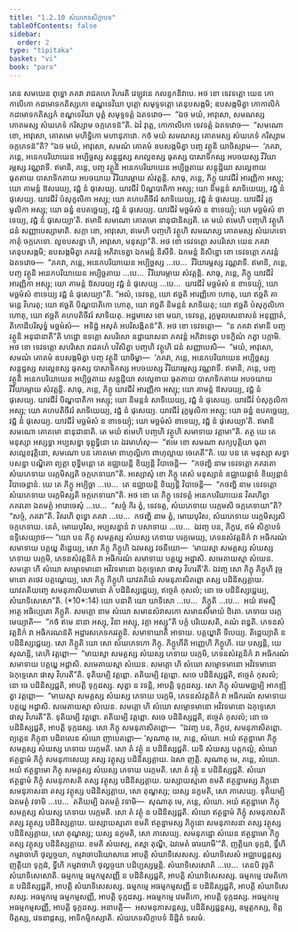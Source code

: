 ```yaml
---
title: "1.2.10 សំឃភេទសិក្ខាបទ"
tableOfContents: false
sidebar:
  order: 2
type: "tipitaka"
basket: "vi"
book: "para"
---
```



<DynamicBreadcrumb />

<Division number="409" book="para">

<Paragraph number="1673" book="para">
តេន សមយេន ពុទ្ធោ ភគវា រាជគហេ វិហរតិ វេឡុវនេ កលន្ទកនិវាបេ. អថ ខោ ទេវទត្តោ យេន កោកាលិកោ កដមោទកតិស្សកោ ខណ្ឌទេវិយា បុត្តោ សមុទ្ទទត្តោ តេនុបសង្កមិ; ឧបសង្កមិត្វា កោកាលិកំ កដមោទកតិស្សកំ ខណ្ឌទេវិយា បុត្តំ សមុទ្ទទត្តំ ឯតទវោច—  “ឯថ មយំ, អាវុសោ, សមណស្ស គោតមស្ស សំឃភេទំ ករិស្សាម ចក្កភេទន៑”តិ. ឯវំ វុត្តេ, កោកាលិកោ ទេវទត្តំ ឯតទវោច—  “សមណោ ខោ, អាវុសោ, គោតមោ មហិទ្ធិកោ មហានុភាវោ. កថំ មយំ សមណស្ស គោតមស្ស សំឃភេទំ ករិស្សាម ចក្កភេទន៑”តិ? “ឯថ មយំ, អាវុសោ, សមណំ គោតមំ ឧបសង្កមិត្វា បញ្ច វត្ថូនិ យាចិស្សាម—  ‘ភគវា, ភន្តេ, អនេកបរិយាយេន អប្បិច្ឆស្ស សន្តុដ្ឋស្ស សល្លេខស្ស ធុតស្ស បាសាទិកស្ស អបចយស្ស វីរិយារម្ភស្ស វណ្ណវាទី. ឥមានិ, ភន្តេ, បញ្ច វត្ថូនិ អនេកបរិយាយេន អប្បិច្ឆតាយ សន្តុដ្ឋិយា សល្លេខាយ ធុតតាយ បាសាទិកតាយ អបចយាយ វីរិយារម្ភាយ សំវត្តន្តិ. សាធុ, ភន្តេ, ភិក្ខូ យាវជីវំ អារញ្ញិកា អស្សុ; យោ គាមន្តំ ឱសរេយ្យ, វជ្ជំ នំ ផុសេយ្យ. យាវជីវំ បិណ្ឌបាតិកា អស្សុ; យោ និមន្តនំ សាទិយេយ្យ, វជ្ជំ នំ ផុសេយ្យ. យាវជីវំ បំសុកូលិកា អស្សុ; យោ គហបតិចីវរំ សាទិយេយ្យ, វជ្ជំ នំ ផុសេយ្យ. យាវជីវំ រុក្ខមូលិកា អស្សុ; យោ ឆន្នំ ឧបគច្ឆេយ្យ, វជ្ជំ នំ ផុសេយ្យ. យាវជីវំ មច្ឆមំសំ ន ខាទេយ្យុំ; យោ មច្ឆមំសំ ខាទេយ្យ, វជ្ជំ នំ ផុសេយ្យា’តិ. ឥមានិ សមណោ គោតមោ នានុជានិស្សតិ. តេ មយំ ឥមេហិ បញ្ចហិ វត្ថូហិ ជនំ សញ្ញាបេស្សាមាតិ. សក្កា ខោ, អាវុសោ, ឥមេហិ បញ្ចហិ វត្ថូហិ សមណស្ស គោតមស្ស សំឃភេទោ កាតុំ ចក្កភេទោ. លូខបសន្នា ហិ, អាវុសោ, មនុស្សា”តិ.
</Paragraph>

<Paragraph number="1674" book="para">
អថ ខោ ទេវទត្តោ សបរិសោ យេន ភគវា តេនុបសង្កមិ; ឧបសង្កមិត្វា ភគវន្តំ អភិវាទេត្វា ឯកមន្តំ និសីទិ. ឯកមន្តំ និសិន្នោ ខោ ទេវទត្តោ ភគវន្តំ ឯតទវោច—  “ភគវា, ភន្តេ, អនេកបរិយាយេន អប្បិច្ឆស្ស …បេ…  វីរិយារម្ភស្ស វណ្ណវាទី. ឥមានិ, ភន្តេ, បញ្ច វត្ថូនិ អនេកបរិយាយេន អប្បិច្ឆតាយ …បេ…  វីរិយារម្ភាយ សំវត្តន្តិ. សាធុ, ភន្តេ, ភិក្ខូ យាវជីវំ អារញ្ញិកា អស្សុ; យោ គាមន្តំ ឱសរេយ្យ វជ្ជំ នំ ផុសេយ្យ …បេ…  យាវជីវំ មច្ឆមំសំ ន ខាទេយ្យុំ, យោ មច្ឆមំសំ ខាទេយ្យ វជ្ជំ នំ ផុសេយ្យា”តិ. “អលំ, ទេវទត្ត, យោ ឥច្ឆតិ អារញ្ញិកោ ហោតុ, យោ ឥច្ឆតិ គាមន្តេ វិហរតុ; យោ ឥច្ឆតិ បិណ្ឌបាតិកោ ហោតុ, យោ ឥច្ឆតិ និមន្តនំ សាទិយតុ; យោ ឥច្ឆតិ បំសុកូលិកោ ហោតុ, យោ ឥច្ឆតិ គហបតិចីវរំ សាទិយតុ. អដ្ឋមាសេ ខោ មយា, ទេវទត្ត, រុក្ខមូលសេនាសនំ អនុញ្ញាតំ, តិកោដិបរិសុទ្ធំ មច្ឆមំសំ—  អទិដ្ឋំ អសុតំ អបរិសង្កិតន៑”តិ. អថ ខោ ទេវទត្តោ—  “ន ភគវា ឥមានិ បញ្ច វត្ថូនិ អនុជានាតី”តិ ហដ្ឋោ ឧទគ្គោ សបរិសោ ឧដ្ឋាយាសនា ភគវន្តំ អភិវាទេត្វា បទក្ខិណំ កត្វា បក្កាមិ.
</Paragraph>

</Division>
<Division number="410" book="para">

<Paragraph number="1675" book="para">
អថ ខោ ទេវទត្តោ សបរិសោ រាជគហំ បវិសិត្វា បញ្ចហិ វត្ថូហិ ជនំ សញ្ញាបេសិ—  “មយំ, អាវុសោ, សមណំ គោតមំ ឧបសង្កមិត្វា បញ្ច វត្ថូនិ យាចិម្ហា—  ‘ភគវា, ភន្តេ, អនេកបរិយាយេន អប្បិច្ឆស្ស សន្តុដ្ឋស្ស សល្លេខស្ស ធុតស្ស បាសាទិកស្ស អបចយស្ស វីរិយារម្ភស្ស វណ្ណវាទី. ឥមានិ, ភន្តេ, បញ្ច វត្ថូនិ អនេកបរិយាយេន អប្បិច្ឆតាយ សន្តុដ្ឋិយា សល្លេខាយ ធុតតាយ បាសាទិកតាយ អបចយាយ វីរិយារម្ភាយ សំវត្តន្តិ. សាធុ, ភន្តេ, ភិក្ខូ យាវជីវំ អារញ្ញិកា អស្សុ; យោ គាមន្តំ ឱសរេយ្យ, វជ្ជំ នំ ផុសេយ្យ. យាវជីវំ បិណ្ឌបាតិកា អស្សុ; យោ និមន្តនំ សាទិយេយ្យ, វជ្ជំ នំ ផុសេយ្យ. យាវជីវំ បំសុកូលិកា អស្សុ; យោ គហបតិចីវរំ សាទិយេយ្យ, វជ្ជំ នំ ផុសេយ្យ. យាវជីវំ រុក្ខមូលិកា អស្សុ; យោ ឆន្នំ ឧបគច្ឆេយ្យ, វជ្ជំ នំ ផុសេយ្យ. យាវជីវំ មច្ឆមំសំ ន ខាទេយ្យុំ; យោ មច្ឆមំសំ ខាទេយ្យ, វជ្ជំ នំ ផុសេយ្យា’តិ. ឥមានិ សមណោ គោតមោ នានុជានាតិ. តេ មយំ ឥមេហិ បញ្ចហិ វត្ថូហិ សមាទាយ វត្តាមា”តិ.
</Paragraph>

<Paragraph number="1676" book="para">
តត្ថ យេ តេ មនុស្សា អស្សទ្ធា អប្បសន្នា ទុព្ពុទ្ធិនោ តេ ឯវមាហំសុ—  “ឥមេ ខោ សមណា សក្យបុត្តិយា ធុតា សល្លេខវុត្តិនោ, សមណោ បន គោតមោ ពាហុល្លិកោ ពាហុល្លាយ ចេតេតី”តិ. យេ បន តេ មនុស្សា សទ្ធា បសន្នា បណ្ឌិតា ព្យត្តា ពុទ្ធិមន្តោ តេ ឧជ្ឈាយន្តិ ខិយ្យន្តិ វិបាចេន្តិ—  “កថញ្ហិ នាម ទេវទត្តោ ភគវតោ សំឃភេទាយ បរក្កមិស្សតិ ចក្កភេទាយា”តិ.
</Paragraph>

<Paragraph number="1677" book="para">
អស្សោសុំ ខោ ភិក្ខូ តេសំ មនុស្សានំ ឧជ្ឈាយន្តានំ ខិយ្យន្តានំ វិបាចេន្តានំ. យេ តេ ភិក្ខូ អប្បិច្ឆា …បេ…  តេ ឧជ្ឈាយន្តិ ខិយ្យន្តិ វិបាចេន្តិ—  “កថញ្ហិ នាម ទេវទត្តោ សំឃភេទាយ បរក្កមិស្សតិ ចក្កភេទាយា”តិ.
</Paragraph>

<Paragraph number="1678" book="para">
អថ ខោ តេ ភិក្ខូ ទេវទត្តំ អនេកបរិយាយេន វិគរហិត្វា ភគវតោ ឯតមត្ថំ អារោចេសុំ …បេ…  “សច្ចំ កិរ ត្វំ, ទេវទត្ត, សំឃភេទាយ បរក្កមសិ ចក្កភេទាយា”តិ? “សច្ចំ, ភគវា”តិ. វិគរហិ ពុទ្ធោ ភគវា …បេ…  កថញ្ហិ នាម ត្វំ, មោឃបុរិស, សំឃភេទាយ បរក្កមិស្សសិ ចក្កភេទាយ. នេតំ, មោឃបុរិស, អប្បសន្នានំ វា បសាទាយ …បេ…  ឯវញ្ច បន, ភិក្ខវេ, ឥមំ សិក្ខាបទំ ឧទ្ទិសេយ្យាថ—
</Paragraph>

</Division>
<Division number="411" book="para">

<Paragraph number="1679" book="para">
<Emphasis>“យោ បន ភិក្ខុ សមគ្គស្ស សំឃស្ស ភេទាយ បរក្កមេយ្យ, ភេទនសំវត្តនិកំ វា អធិករណំ សមាទាយ បគ្គយ្ហ តិដ្ឋេយ្យ, សោ ភិក្ខុ ភិក្ខូហិ ឯវមស្ស វចនីយោ—  ‘មាយស្មា សមគ្គស្ស សំឃស្ស ភេទាយ បរក្កមិ, ភេទនសំវត្តនិកំ វា អធិករណំ សមាទាយ បគ្គយ្ហ អដ្ឋាសិ. សមេតាយស្មា សំឃេន. សមគ្គោ ហិ សំឃោ សម្មោទមានោ អវិវទមានោ ឯកុទ្ទេសោ ផាសុ វិហរតី’តិ. ឯវញ្ច សោ ភិក្ខុ ភិក្ខូហិ វុច្ចមានោ តថេវ បគ្គណ្ហេយ្យ, សោ ភិក្ខុ ភិក្ខូហិ យាវតតិយំ សមនុភាសិតព្ពោ តស្ស បដិនិស្សគ្គាយ. យាវតតិយញ្ចេ សមនុភាសិយមានោ តំ បដិនិស្សជ្ជេយ្យ, ឥច្ចេតំ កុសលំ; នោ ចេ បដិនិស្សជ្ជេយ្យ, សំឃាទិសេសោ”</Emphasis>តិ. (*10*:<Emphasis>14</Emphasis>)
</Paragraph>

</Division>
<Division number="412" book="para">

<Paragraph number="1680" book="para">
<Emphasis>យោ បនា</Emphasis>តិ យោ យាទិសោ …បេ…  <Emphasis>ភិក្ខូ</Emphasis>តិ …បេ…  អយំ ឥមស្មឹ អត្ថេ អធិប្បេតោ ភិក្ខូតិ.
</Paragraph>

<Paragraph number="1681" book="para">
<Emphasis>សមគ្គោ</Emphasis> នាម <Emphasis>សំឃោ</Emphasis> សមានសំវាសកោ សមានសីមាយំ ឋិតោ.
</Paragraph>

<Paragraph number="1682" book="para">
<Emphasis>ភេទាយ បរក្កមេយ្យា</Emphasis>តិ—  “កថំ ឥមេ នានា អស្សុ, វិនា អស្សុ, វគ្គា អស្សូ”តិ បក្ខំ បរិយេសតិ, គណំ ពន្ធតិ.
</Paragraph>

<Paragraph number="1683" book="para">
<Emphasis>ភេទនសំវត្តនិកំ វា អធិករណន៑</Emphasis>តិ អដ្ឋារសភេទករវត្ថូនិ.
</Paragraph>

<Paragraph number="1684" book="para">
<Emphasis>សមាទាយា</Emphasis>តិ អាទាយ.
</Paragraph>

<Paragraph number="1685" book="para">
<Emphasis>បគ្គយ្ហា</Emphasis>តិ ទីបេយ្យ.
</Paragraph>

<Paragraph number="1686" book="para">
<Emphasis>តិដ្ឋេយ្យា</Emphasis>តិ ន បដិនិស្សជ្ជេយ្យ.
</Paragraph>

<Paragraph number="1687" book="para">
<Emphasis>សោ ភិក្ខូ</Emphasis>តិ យោ សោ សំឃភេទកោ ភិក្ខុ.
</Paragraph>

<Paragraph number="1688" book="para">
<Emphasis>ភិក្ខូហី</Emphasis>តិ អញ្ញេហិ ភិក្ខូហិ.
</Paragraph>

<Paragraph number="1689" book="para">
យេ បស្សន្តិ, យេ សុណន្តិ, តេហិ វត្តព្ពោ—  “មាយស្មា សមគ្គស្ស សំឃស្ស ភេទាយ បរក្កមិ, ភេទនសំវត្តនិកំ វា អធិករណំ សមាទាយ បគ្គយ្ហ អដ្ឋាសិ. សមេតាយស្មា សំឃេន. សមគ្គោ ហិ សំឃោ សម្មោទមានោ អវិវទមានោ ឯកុទ្ទេសោ ផាសុ វិហរតី”តិ. ទុតិយម្បិ វត្តព្ពោ. តតិយម្បិ វត្តព្ពោ. សចេ បដិនិស្សជ្ជតិ, ឥច្ចេតំ កុសលំ; នោ ចេ បដិនិស្សជ្ជតិ, អាបត្តិ ទុក្កដស្ស. សុត្វា ន វទន្តិ, អាបត្តិ ទុក្កដស្ស. សោ ភិក្ខុ សំឃមជ្ឈម្បិ អាកឌ្ឍិត្វា វត្តព្ពោ—  “មាយស្មា សមគ្គស្ស សំឃស្ស ភេទាយ បរក្កមិ, ភេទនសំវត្តនិកំ វា អធិករណំ សមាទាយ បគ្គយ្ហ អដ្ឋាសិ. សមេតាយស្មា សំឃេន. សមគ្គោ ហិ សំឃោ សម្មោទមានោ អវិវទមានោ ឯកុទ្ទេសោ ផាសុ វិហរតី”តិ. ទុតិយម្បិ វត្តព្ពោ. តតិយម្បិ វត្តព្ពោ. សចេ បដិនិស្សជ្ជតិ, ឥច្ចេតំ កុសលំ; នោ ចេ បដិនិស្សជ្ជតិ, អាបត្តិ ទុក្កដស្ស. សោ ភិក្ខុ សមនុភាសិតព្ពោ—  “ឯវញ្ច បន, ភិក្ខវេ, សមនុភាសិតព្ពោ. ព្យត្តេន ភិក្ខុនា បដិពលេន សំឃោ ញាបេតព្ពោ—
</Paragraph>

</Division>
<Division number="413" book="para">

<Paragraph number="1690" book="para">
‘សុណាតុ មេ, ភន្តេ, សំឃោ. អយំ ឥត្ថន្នាមោ ភិក្ខុ សមគ្គស្ស សំឃស្ស ភេទាយ បរក្កមតិ. សោ តំ វត្ថុំ ន បដិនិស្សជ្ជតិ. យទិ សំឃស្ស បត្តកល្លំ, សំឃោ ឥត្ថន្នាមំ ភិក្ខុំ សមនុភាសេយ្យ តស្ស វត្ថុស្ស បដិនិស្សគ្គាយ. ឯសា ញត្តិ.
</Paragraph>

<Paragraph number="1691" book="para">
សុណាតុ មេ, ភន្តេ, សំឃោ. អយំ ឥត្ថន្នាមោ ភិក្ខុ សមគ្គស្ស សំឃស្ស ភេទាយ បរក្កមតិ. សោ តំ វត្ថុំ ន បដិនិស្សជ្ជតិ. សំឃោ ឥត្ថន្នាមំ ភិក្ខុំ សមនុភាសតិ តស្ស វត្ថុស្ស បដិនិស្សគ្គាយ. យស្សាយស្មតោ ខមតិ ឥត្ថន្នាមស្ស ភិក្ខុនោ សមនុភាសនា តស្ស វត្ថុស្ស បដិនិស្សគ្គាយ, សោ តុណ្ហស្ស; យស្ស នក្ខមតិ, សោ ភាសេយ្យ.
</Paragraph>

<Paragraph number="1692" book="para">
ទុតិយម្បិ ឯតមត្ថំ វទាមិ …បេ…  តតិយម្បិ ឯតមត្ថំ វទាមិ—  សុណាតុ មេ, ភន្តេ, សំឃោ. អយំ ឥត្ថន្នាមោ ភិក្ខុ សមគ្គស្ស សំឃស្ស ភេទាយ បរក្កមតិ. សោ តំ វត្ថុំ ន បដិនិស្សជ្ជតិ. សំឃោ ឥត្ថន្នាមំ ភិក្ខុំ សមនុភាសតិ តស្ស វត្ថុស្ស បដិនិស្សគ្គាយ. យស្សាយស្មតោ ខមតិ ឥត្ថន្នាមស្ស ភិក្ខុនោ សមនុភាសនា តស្ស វត្ថុស្ស បដិនិស្សគ្គាយ, សោ តុណ្ហស្ស; យស្ស នក្ខមតិ, សោ ភាសេយ្យ.
</Paragraph>

<Paragraph number="1693" book="para">
សមនុភដ្ឋោ សំឃេន ឥត្ថន្នាមោ ភិក្ខុ តស្ស វត្ថុស្ស បដិនិស្សគ្គាយ. ខមតិ សំឃស្ស, តស្មា តុណ្ហី, ឯវមេតំ ធារយាមី’”តិ.
</Paragraph>

</Division>
<Division number="414" book="para">

<Paragraph number="1694" book="para">
ញត្តិយា ទុក្កដំ, ទ្វីហិ កម្មវាចាហិ ថុល្លច្ចយា, កម្មវាចាបរិយោសានេ អាបត្តិ សំឃាទិសេសស្ស. សំឃាទិសេសំ អជ្ឈាបជ្ជន្តស្ស ញត្តិយា ទុក្កដំ, ទ្វីហិ កម្មវាចាហិ ថុល្លច្ចយា បដិប្បស្សម្ភន្តិ.
</Paragraph>

<Paragraph number="1695" book="para">
<Emphasis>សំឃាទិសេសោ</Emphasis>តិ …បេ…  តេនបិ វុច្ចតិ សំឃាទិសេសោតិ.
</Paragraph>

</Division>
<Division number="415" book="para">

<Paragraph number="1696" book="para">
ធម្មកម្មេ ធម្មកម្មសញ្ញី ន បដិនិស្សជ្ជតិ, អាបត្តិ សំឃាទិសេសស្ស.
</Paragraph>

<Paragraph number="1697" book="para">
ធម្មកម្មេ វេមតិកោ ន បដិនិស្សជ្ជតិ, អាបត្តិ សំឃាទិសេសស្ស.
</Paragraph>

<Paragraph number="1698" book="para">
ធម្មកម្មេ អធម្មកម្មសញ្ញី ន បដិនិស្សជ្ជតិ, អាបត្តិ សំឃាទិសេសស្ស.
</Paragraph>

<Paragraph number="1699" book="para">
អធម្មកម្មេ ធម្មកម្មសញ្ញី, អាបត្តិ ទុក្កដស្ស.
</Paragraph>

<Paragraph number="1700" book="para">
អធម្មកម្មេ វេមតិកោ, អាបត្តិ ទុក្កដស្ស.
</Paragraph>

<Paragraph number="1701" book="para">
អធម្មកម្មេ អធម្មកម្មសញ្ញី, អាបត្តិ ទុក្កដស្ស.
</Paragraph>

</Division>
<Division number="416" book="para">

<Paragraph number="1702" book="para">
អនាបត្តិ—  អសមនុភាសន្តស្ស, បដិនិស្សជ្ជន្តស្ស, ឧម្មត្តកស្ស, ខិត្តចិត្តស្ស, វេទនាដ្ដស្ស, អាទិកម្មិកស្សាតិ.

</Paragraph>
</Division>

<Paragraph number="1703" type="center" book="para">
សំឃភេទសិក្ខាបទំ និដ្ឋិតំ ទសមំ.
</Paragraph>